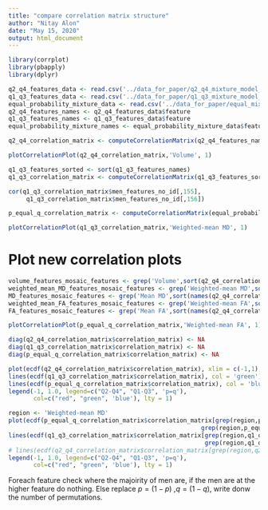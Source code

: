 ```yaml
---
title: "compare correlation matrix structure"
author: "Nitay Alon"
date: "May 15, 2020"
output: html_document
---
```


```r
library(corrplot)
library(pbapply)
library(dplyr)
```

```r
q2_q4_features_data <- read.csv('../data_for_paper/q2_q4_mixture_model_residual_data_with_t_test.csv', header = T)
q1_q3_features_data <- read.csv('../data_for_paper/q1_q3_mixture_model_residual_data_with_t_test.csv', header = T)
equal_probability_mixture_data <- read.csv('../data_for_paper/equal_mixture_model_features_residuals.csv', header = T)
q2_q4_features_names <- q2_q4_features_data$feature
q1_q3_features_names <- q1_q3_features_data$feature
equal_probability_mixture_names <- equal_probability_mixture_data$feature
```


```r
q2_q4_correlation_matrix <- computeCorrelationMatrix(q2_q4_features_names, F)
```

```r
plotCorrelationPlot(q2_q4_correlation_matrix,'Volume', 1)
```


```r
q1_q3_features_sorted <- sort(q1_q3_features_names)
q1_q3_correlation_matrix <- computeCorrelationMatrix(q1_q3_features_sorted)
```

```r
cor(q1_q3_correlation_matrix$men_features_no_id[,155],
     q1_q3_correlation_matrix$men_features_no_id[,156])
```


```r
p_equal_q_correlation_matrix <- computeCorrelationMatrix(equal_probability_mixture_names)
```

```r
plotCorrelationPlot(q1_q3_correlation_matrix,'Weighted-mean MD', 1)
```

# Plot new correlation plots

```r
volume_features_mosaic_features <- grep('Volume',sort(q2_q4_correlation_matrix$legend$feature_name))
weighted_mean_MD_features_mosaic_features <- grep('Weighted-mean MD',sort(names(q2_q4_correlation_matrix$legend$feature_name)))
MD_features_mosaic_features <- grep('Mean MD',sort(names(q2_q4_correlation_matrix$legend$feature_name)))[!grep('Mean MD',sort(names(q2_q4_correlation_matrix$legend$feature_name))) %in% weighted_mean_MD_features_mosaic_features]
weighted_mean_FA_features_mosaic_features <- grep('Weighted-mean FA',sort(names(q2_q4_correlation_matrix$legend$feature_name)))
FA_features_mosaic_features <- grep('Mean FA',sort(names(q2_q4_correlation_matrix$legend$feature_name)))[!grep('Mean FA',sort(names(q2_q4_correlation_matrix$legend$feature_name))) %in% weighted_mean_FA_features_mosaic_features]
```


```r
plotCorrelationPlot(p_equal_q_correlation_matrix,'Weighted-mean FA', 1)
```


```r
diag(q2_q4_correlation_matrix$correlation_matrix) <- NA
diag(q1_q3_correlation_matrix$correlation_matrix) <- NA
diag(p_equal_q_correlation_matrix$correlation_matrix) <- NA
```

```r
plot(ecdf(q2_q4_correlation_matrix$correlation_matrix), xlim = c(-1,1), col = 'red', main = 'Empirical CDF of corrplots values')
lines(ecdf(q1_q3_correlation_matrix$correlation_matrix), col = 'green')
lines(ecdf(p_equal_q_correlation_matrix$correlation_matrix), col = 'blue')
legend(-1, 1.0, legend=c("Q2-Q4", "Q1-Q3", 'p=q'),
       col=c("red", "green", 'blue'), lty = 1)
```

```r
region <- 'Weighted-mean MD'
plot(ecdf(p_equal_q_correlation_matrix$correlation_matrix[grep(region,p_equal_q_correlation_matrix$legend$feature_name),
                                                      grep(region,p_equal_q_correlation_matrix$legend$feature_name)]), xlim = c(-1,1), col = 'blue', main = 'Empirical CDF of corrplots values', sub = region)
lines(ecdf(q1_q3_correlation_matrix$correlation_matrix[grep(region,q1_q3_correlation_matrix$legend$feature_name),
                                                       grep(region,q1_q3_correlation_matrix$legend$feature_name)]), col = 'green')
# lines(ecdf(q2_q4_correlation_matrix$correlation_matrix[grep(region,q2_q4_correlation_matrix$legend$feature_name),grep(region,q2_q4_correlation_matrix$legend$feature_name)]), col = 'red')
legend(-1, 1.0, legend=c("Q2-Q4", "Q1-Q3", 'p=q'),
       col=c("red", "green", 'blue'), lty = 1)

```

Foreach feature check where the majoirity of men are, if the men are at the higher feature do nothing. Else replace $p = (1-p)$ ,$q = (1-q)$, write donw the number of permutations.